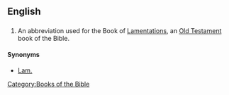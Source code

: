 ==English==
==={{abbreviation}}===
{{infl|en|abbreviation}}
# {{biblical}} An abbreviation used for the Book of [[Lamentations]], an [[Old Testament]] book of the Bible. 

====Synonyms====
*[[Lam.]]

[[Category:Books of the Bible]]